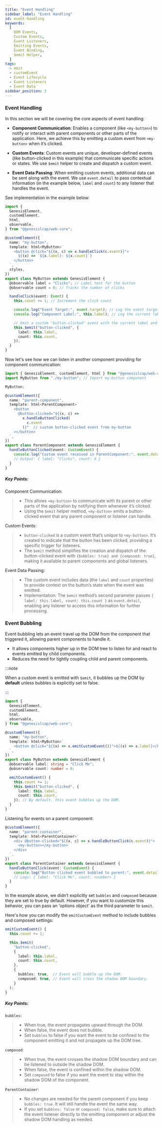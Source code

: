 ```yaml
---
title: "Event Handling"
sidebar_label: "Event Handling"
id: event-handling
keywords:
  [
    DOM Events,
    Custom Events,
    Event Listeners,
    Emitting Events,
    Event Binding,
    $emit Helper,
  ]
tags:
  - emit
  - customEvent
  - Event Lifecycle
  - Event Listeners
  - Event Data
sidebar_position: 3
---
```


### Event Handling

In this section we will be covering the core aspects of event handling:

- **Component Communication**: Enables a component (like `<my-button>`) to notify or interact with parent components or other parts of the application. Here, we achieve this by emitting a custom event from `<my-button>` when it’s clicked.

- **Custom Events**: Custom events are unique, developer-defined events (like button-clicked in this example) that communicate specific actions or states. We use `$emit` helper to create and dispatch a custom event.

- **Event Data Passing**: When emitting custom events, additional data can be sent along with the event. We use `event.detail` to pass contextual information (in the example below, `label` and `count`) to any listener that handles the event.

See implementation in the example below:

```typescript
import {
  GenesisElement,
  customElement,
  html,
  observable,
} from "@genesislcap/web-core";

@customElement({
  name: "my-button",
  template: html<MyButton>`
    <button @click="${(x, c) => x.handleClick(c.event)}">
      ${(x) => `${x.label}: ${x.count}`}
    </button>
  `,
  styles,
})
export class MyButton extends GenesisElement {
  @observable label = "Clicks"; // Label text for the button
  @observable count = 0; // Tracks the number of clicks

  handleClick(event: Event) {
    this.count += 1; // Increment the click count

    console.log("Event Target:", event.target); // Log the event target element
    console.log("Component Label:", this.label); // Log the current label

    // Emit a custom "button-clicked" event with the current label and count
    this.$emit("button-clicked", {
      label: this.label,
      count: this.count,
    });
  }
}
```

Now let's see how we can listen in another component providing for component communication:

```typescript
import { GenesisElement, customElement, html } from "@genesislcap/web-core";
import MyButton from "./my-button"; // Import my-button component

MyButton;

@customElement({
  name: "parent-component",
  template: html<ParentComponent>`
    <button
      @button-clicked="${(x, c) =>
        x.handleButtonClicked(
          c.event
        )}"  // custom button-clicked event from my-button
    ></button>
  `,
})
export class ParentComponent extends GenesisElement {
  handleButtonClicked(event: CustomEvent) {
    console.log("Custom event received in ParentComponent:", event.detail);
    // Output: { label: "Clicks", count: X }
  }
}
```

##### Key Points:

Component Communication:

> - This allows `<my-button>` to communicate with its parent or other parts of the application by notifying them whenever it’s clicked.
> - Using the `$emit` helper method, `<my-button>` emits a button-clicked event that any parent component or listener can handle.

Custom Events:

> - `button-clicked` is a custom event that’s unique to `<my-button>`. It’s created to indicate that the button has been clicked, providing a specific trigger for listeners.
> - The `$emit` method simplifies the creation and dispatch of the button-clicked event with `{bubbles: true} and {composed: true}`, making it available to parent components and global listeners.

Event Data Passing:

> - The custom event includes data (the `label` and `count` properties) to provide context on the button’s state when the event was emitted.
> - Implementation: The `$emit` method’s second parameter passes `{ label: this.label, count: this.count }` as `event.detail`, enabling any listener to access this information for further processing.

### Event Bubbling

Event bubbling lets an event travel up the DOM from the component that triggered it, allowing parent components to handle it.

- It allows components higher up in the DOM tree to listen for and react to events emitted by child components.
- Reduces the need for tightly coupling child and parent components.

:::note

When a custom event is emitted with `$emit`, it bubbles up the DOM by **default** unless bubbles is explicitly set to false.

:::

```typescript
import {
  GenesisElement,
  customElement,
  html,
  observable,
} from "@genesislcap/web-core";

@customElement({
  name: "my-button",
  template: html<MyButton>`
    <button @click="${(x) => x.emitCustomEvent()}">${(x) => x.label}</button>
  `,
})
export class MyButton extends GenesisElement {
  @observable label: string = "Click Me";
  @observable count: number = 0;

  emitCustomEvent() {
    this.count += 1;
    this.$emit("button-clicked", {
      label: this.label,
      count: this.count,
    }); // By default, this event bubbles up the DOM.
  }
}
```

Listening for events on a parent component:

```typescript
@customElement({
  name: "parent-container",
  template: html<ParentContainer>`
    <div @button-clicked="${(x, c) => x.handleButtonClick(c.event)}">
      <my-button></my-button>
    </div>
  `,
})
export class ParentContainer extends GenesisElement {
  handleButtonClick(event: CustomEvent) {
    console.log("Button clicked event bubbled to parent:", event.detail);
    // Logs: { label: "Click Me", count: <number> }
  }
}
```

In the example above, we didn’t explicitly set `bubbles` and `composed` because they are set to true by default.
However, if you want to customize this behavior, you can pass an 'options object' as the third parameter to `$emit`.

Here's how you can modify the `emitCustomEvent` method to include bubbles and composed settings:

```typescript
emitCustomEvent() {
  this.count += 1;

  this.$emit(
    "button-clicked",
    {
      label: this.label,
      count: this.count,
    },
    {
      bubbles: true,  // Event will bubble up the DOM.
      composed: true, // Event will cross the shadow DOM boundary.
    }
  );
}

```

##### Key Points:

`bubbles`:

>- When true, the event propagates upward through the DOM.
>- When false, the event does not bubble.
>- Set `bubbles` to false if you want the event to be confined to the component emitting it and not propagate up the DOM tree.

`composed`:

>- When true, the event crosses the shadow DOM boundary and can be listened to outside the shadow DOM.
>- When false, the event is confined within the shadow DOM.
>- Set `composed` to false if you want the event to stay within the shadow DOM of the component.

`ParentContainer`:

>- No changes are needed for the parent component if you keep `bubbles: true`. It will still handle the event the same way.
>- If you set `bubbles: false` or `composed: false`, make sure to attach the event listener directly to the emitting component or adjust the shadow DOM handling as needed.
